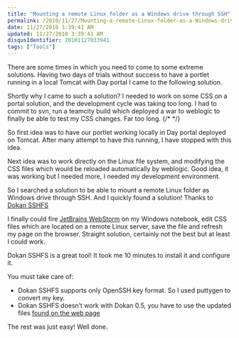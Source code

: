 ```yaml
---
title: "Mounting a remote Linux folder as a Windows drive through SSH"
permalink: /2010/11/27/Mounting-a-remote-Linux-folder-as-a-Windows-drive-through-SSH/
date: 11/27/2010 3:39:41 AM
updated: 11/27/2010 3:39:41 AM
disqusIdentifier: 20101127033941
tags: ["Tools"]
---
```

There are some times in which you need to come to some extreme solutions. Having two days of trials without success to have a portlet running in a local Tomcat with Day portal I came to the following solution.

Shortly why I came to such a solution? I needed to work on some CSS on a portal solution, and the development cycle was taking too long. I had to commit to svn, run a teamcity build which deployed a war to weblogic to finally be able to test my CSS changes. Far too long.
{/* <!-- more --> */}

So first idea was to have our portlet working locally in Day portal deployed on Tomcat. After many attempt to have this running, I have stopped with this idea.

Next idea was to work directly on the Linux file system, and modifying the CSS files which would be reloaded automatically by weblogic. Good idea, it was working but I needed more, I needed my development environment.

So I searched a solution to be able to mount a remote Linux folder as Windows drive through SSH. And I quickly found a solution! Thanks to [Dokan SSHFS](http://dokan-dev.net/en/download/)

I finally could fire [JetBrains WebStorm](http://www.jetbrains.com/webstorm/) on my Windows notebook, edit CSS files which are located on a remote Linux server, save the file and refresh my page on the browser. Straight solution, certainly not the best but at least I could work.

Dokan SSHFS is a great tool! It took me 10 minutes to install it and configure it.

You must take care of:

*   Dokan SSHFS supports only OpenSSH key format. So I used puttygen to convert my key.
*   Dokan SSHFS doesn’t work with Dokan 0.5, you have to use the updated files [found on the web page](http://dokan-dev.net/en/download/#sshfs)  

The rest was just easy! Well done.

